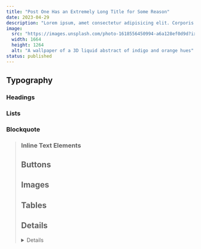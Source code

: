 ```yaml
---
title: "Post One Has an Extremely Long Title for Some Reason"
date: 2023-04-29
description: "Lorem ipsum, amet consectetur adipisicing elit. Corporis praesentium quia facere. Sint quos illum omnis possimus. Earum soluta assumenda, ab modi laboriosam quibusdam laboriosam quibusdam, voluptatum beatae nulla animi nemo ea."
image:
  src: "https://images.unsplash.com/photo-1618556450994-a6a128ef0d9d?ixlib=rb-4.0.3&ixid=MnwxMjA3fDB8MHxwaG90by1wYWdlfHx8fGVufDB8fHx8&auto=format&fit=crop&w=1664&q=80"
  width: 1664
  height: 1264
  alt: "A wallpaper of a 3D liquid abstract of indigo and orange hues"
status: published
---
```






## Typography 

### Headings

<Component>
<Headings />
</Component>

### Lists

<Component>
<Lists />
</Component>

### Blockquote

<Component>
<Blockquote />
</Component>

### Inline Text Elements

<Component>
<InlineText />
</Component> 

## Buttons 

<Component>
<Buttons />
</Component> 

## Images

<Component>
<Images />
</Component> 

## Tables

<Component>
<Tables />
</Component> 

## Details

<Component>
<Details />
</Component> 

## Dialog

<Component>
<Dialog />
</Component>

## Progress

<Component>
<Progress />
</Component>

## Forms

<Component>
<Forms />
</Component>
